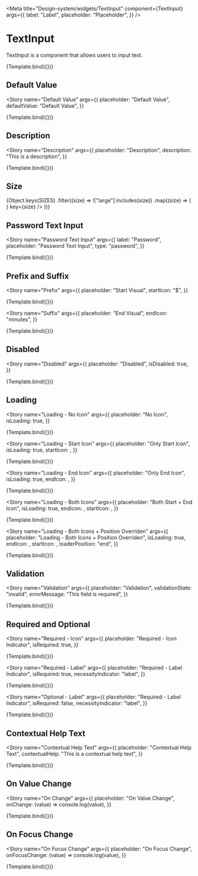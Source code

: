 
<Meta
  title="Design-system/widgets/TextInput"
  component={TextInput}
  args={{
    label: "Label",
    placeholder: "Placeholder",
  }}
/>


# TextInput

TextInput is a component that allows users to input text.

<Canvas>
  <Story name="TextInput">{Template.bind({})}</Story>
</Canvas>

<ArgsTable of={TextInput} story="TextInput" />

## Default Value

<Story
  name="Default Value"
  args={{
    placeholder: "Default Value",
    defaultValue: "Default Value",
  }}
>
  {Template.bind({})}
</Story>

## Description

<Story
  name="Description"
  args={{
    placeholder: "Description",
    description: "This is a description",
  }}
>
  {Template.bind({})}
</Story>

## Size

<Story name="Size">
  <Flex direction="column" gap="spacing-2">
    {Object.keys(SIZES)
      .filter((size) => !["large"].includes(size))
      .map((size) => (
        <TextInput
          placeholder={size}
          size={size}
          startIcon={<Icon name="user" />}
          key={size}
        />
      ))}
  </Flex>
</Story>

## Password Text Input

<Story
  name="Password Text Input"
  args={{
    label: "Password",
    placeholder: "Password Text Input",
    type: "password",
  }}
>
  {Template.bind({})}
</Story>

## Prefix and Suffix

<Story
  name="Prefix"
  args={{
    placeholder: "Start Visual",
    startIcon: "$",
  }}
>
  {Template.bind({})}
</Story>

<Story
  name="Suffix"
  args={{
    placeholder: "End Visual",
    endIcon: "minutes",
  }}
>
  {Template.bind({})}
</Story>

## Disabled

<Story
  name="Disabled"
  args={{
    placeholder: "Disabled",
    isDisabled: true,
  }}
>
  {Template.bind({})}
</Story>

## Loading

<Story
  name="Loading - No Icon"
  args={{
    placeholder: "No Icon",
    isLoading: true,
  }}
>
  {Template.bind({})}
</Story>

<Story
  name="Loading - Start Icon"
  args={{
    placeholder: "Only Start Icon",
    isLoading: true,
    startIcon: <Icon name="user" />,
  }}
>
  {Template.bind({})}
</Story>

<Story
  name="Loading - End Icon"
  args={{
    placeholder: "Only End Icon",
    isLoading: true,
    endIcon: <Icon name="user" />,
  }}
>
  {Template.bind({})}
</Story>

<Story
  name="Loading - Both Icons"
  args={{
    placeholder: "Both Start + End Icon",
    isLoading: true,
    endIcon: <Icon name="user" />,
    startIcon: <Icon name="user" />,
  }}
>
  {Template.bind({})}
</Story>

<Story
  name="Loading - Both Icons + Position Overriden"
  args={{
    placeholder: "Loading - Both Icons + Position Overriden",
    isLoading: true,
    endIcon: <Icon name="user" />,
    startIcon: <Icon name="user" />,
    loaderPosition: "end",
  }}
>
  {Template.bind({})}
</Story>

## Validation

<Story
  name="Validation"
  args={{
    placeholder: "Validation",
    validationState: "invalid",
    errorMessage: "This field is required",
  }}
>
  {Template.bind({})}
</Story>

## Required and Optional

<Story
  name="Required - Icon"
  args={{
    placeholder: "Required - Icon Indicator",
    isRequired: true,
  }}
>
  {Template.bind({})}
</Story>

<Story
  name="Required - Label"
  args={{
    placeholder: "Required - Label Indicator",
    isRequired: true,
    necessityIndicator: "label",
  }}
>
  {Template.bind({})}
</Story>

<Story
  name="Optional - Label"
  args={{
    placeholder: "Required - Label Indicator",
    isRequired: false,
    necessityIndicator: "label",
  }}
>
  {Template.bind({})}
</Story>

## Contextual Help Text

<Story
  name="Contextual Help Text"
  args={{
    placeholder: "Contextual Help Text",
    contextualHelp: "This is a contextual help text",
  }}
>
  {Template.bind({})}
</Story>

## On Value Change

<Story
  name="On Change"
  args={{
    placeholder: "On Value Change",
    onChange: (value) => console.log(value),
  }}
>
  {Template.bind({})}
</Story>

## On Focus Change

<Story
  name="On Focus Change"
  args={{
    placeholder: "On Focus Change",
    onFocusChange: (value) => console.log(value),
  }}
>
  {Template.bind({})}
</Story>
